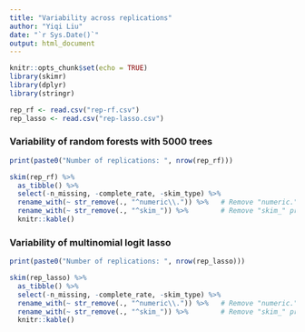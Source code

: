 ```yaml
---
title: "Variability across replications"
author: "Yiqi Liu"
date: "`r Sys.Date()`"
output: html_document
---
```


```r
knitr::opts_chunk$set(echo = TRUE)
library(skimr)
library(dplyr)
library(stringr)

rep_rf <- read.csv("rep-rf.csv")
rep_lasso <- read.csv("rep-lasso.csv")
```

### Variability of random forests with 5000 trees
```r
print(paste0("Number of replications: ", nrow(rep_rf)))

skim(rep_rf) %>%
  as_tibble() %>%
  select(-n_missing, -complete_rate, -skim_type) %>%
  rename_with(~ str_remove(., "^numeric\\.")) %>%   # Remove "numeric." prefix
  rename_with(~ str_remove(., "^skim_")) %>%        # Remove "skim_" prefix (if present)
  knitr::kable()
```

### Variability of multinomial logit lasso
```r
print(paste0("Number of replications: ", nrow(rep_lasso)))

skim(rep_lasso) %>%
  as_tibble() %>%
  select(-n_missing, -complete_rate, -skim_type) %>%
  rename_with(~ str_remove(., "^numeric\\.")) %>%   # Remove "numeric." prefix
  rename_with(~ str_remove(., "^skim_")) %>%        # Remove "skim_" prefix (if present)
  knitr::kable()
```
